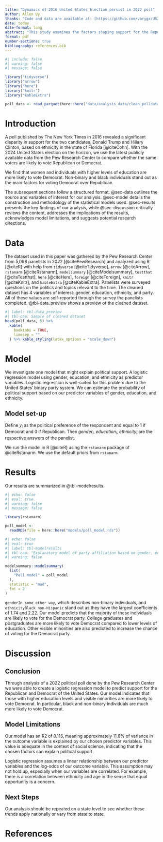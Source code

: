 ```yaml
---
title: "Dynamics of 2016 United States Election persist in 2022 poll"
author: Allen Uy
thanks: "Code and data are available at: [https://github.com/varygx/US2024PollEthnicity](https://github.com/varygx/US2024PollEthnicity)."
date: today
date-format: long
abstract: "This study examines the factors shaping support for the Republican and Democratic parties of the United States. By analyzing demographics in a 2022 political poll by the Pew Research Center, we discovered that the Democratic Party is favoured by minorities and higher education, a trend continuing from 2016."
format: pdf
number-sections: true
bibliography: references.bib
---
```


```r
#| include: false
#| warning: false
#| message: false

library("tidyverse")
library("arrow")
library("here")
library("knitr")
library("kableExtra")

poll_data <- read_parquet(here::here("data/analysis_data/clean_polldata.parquet"))
```

# Introduction

A poll published by The New York Times in 2016 revealed a significant disparity in support for the two candidates, Donald Trump and Hillary Clinton, based on ethnicity in the state of Florida [@citeCohn]. With the 2024 United States election on the horizon, we use the latest publicly available data from the Pew Research Center to compare whether the same voters are likely to vote Republican or Democrat.

We find that women and individuals with higher levels of education are more likely to vote Democrat. Non-binary and black individuals stand out as the main factors for voting Democrat over Republican.

The subsequent sections follow a structured format. @sec-data outlines the source and variables of interest for our analysis. @sec-model details the construction and methodology of the statistical models used. @sec-results presents the key findings of our analysis, while @sec-discussion critically reviews the content, addresses the implications of the results, acknowledges model limitations, and suggests potential research directions.

# Data {#sec-data}

The dataset used in this paper was gathered by the Pew Research Center from 5,098 panelists in 2022 [@citePewResearch] and analyzed using R [@citeR] with help from `tidyverse` [@citeTidyverse], `arrow` [@citeArrow], `rstanarm` [@citeRstanarm], `modelsummary` [@citeModelsummary], `testthat` [@citeTestthat], `here` [@citeHere], `foreign` [@citeForeign], `knitr` [@citeKnitr], and `kableExtra` [@citeKableExtra]. Panelists were surveyed questions on the politics and topics relevant to the time. The cleaned dataset has 4 variables of interest: gender, education, ethnicity, and party. All of these values are self-reported through the survey the panelists completed. @tbl-data_preview shows a preview of the cleaned dataset.

```r
#| label: tbl-data_preview
#| tbl-cap: Sample of cleaned dataset
head(poll_data, 5) %>% 
  kable(
    booktabs = TRUE,
    linesep = ""
  ) %>% kable_styling(latex_options = "scale_down")
```

# Model {#sec-model}

We investigate one model that might explain political support. A logistic regression model using gender, education, and ethnicity as predictor variables. Logistic regression is well-suited for this problem due to the United States' binary party system. We can estimate the probability of political support based on our predictor variables of gender, education, and ethnicity.

## Model set-up

Define $y_i$ as the political preference of the respondent and equal to 1 if Democrat and 0 if Republican. Then $gender_i$, $education_i$, $ethnicity_i$ are the respective answers of the panelist.

```{=tex}
\begin{align*}
y_i|\pi_i &\sim \mbox{Bern}(\pi_i) \\ 
\text{logit}(\pi_i) &= \beta_0 + \beta_1 \times \text{gender}_i + \beta_2 \times \text{education}_i + \beta_3 \times \text{ethnicity}_i \\ 
\beta_0 &\sim \text{Normal}(0, 2.5) \\ 
\beta_1 &\sim \text{Normal}(0, 2.5) \\ 
\beta_2 &\sim \text{Normal}(0, 2.5) \\ 
\beta_3 &\sim \text{Normal}(0, 2.5) \\ 
\end{align*}
```
We run the model in R [@citeR] using the `rstanarm` package of @citeRstanarm. We use the default priors from `rstanarm`.

# Results {#sec-results}

Our results are summarized in @tbl-modelresults.

```r
#| echo: false
#| eval: true
#| warning: false
#| message: false

library(rstanarm)

poll_model <-
  readRDS(file = here::here("models/poll_model.rds"))
```

```r
#| echo: false
#| eval: true
#| label: tbl-modelresults
#| tbl-cap: "Explanatory model of party affiliation based on gender, education, and ethnicity"
#| warning: false

modelsummary::modelsummary(
  list(
    "Poll model" = poll_model
  ),
  statistic = "mad",
  fmt = 2
)
```

`genderIn some other way`, which describes non-binary individuals, and `ethnicityBlack non-Hispanic` stand out as they have the largest coefficients of 1.74 and 2.22. Our model predicts that the majority of these individuals are likely to vote for the Democrat party. College graduates and postgraduates are more likely to vote Democrat compared to lower levels of education. Other visible minorities are also predicted to increase the chance of voting for the Democrat party.

# Discussion {#sec-discussion}

## Conclusion {#sec-first-point}

Through analysis of a 2022 political poll done by the Pew Research Center we were able to create a logistic regression model to predict support for the Republican and Democrat of the United States. Our model indicates that those with higher education levels and visible minorities are more likely to vote Democrat. In particular, black and non-binary individuals are much more likely to vote Democrat.

## Model Limitations

Our model has an R2 of 0.116, meaning approximately 11.6% of variance in the outcome variable is explained by our chosen predictor variables. This value is adequate in the context of social science, indicating that the chosen factors can explain political support.

Logistic regression assumes a linear relationship between our predictor variables and the log-odds of our outcome variable. This assumption may not hold up, especially when our variables are correlated. For example, there is a correlation between ethnicity and age in the sense that equal opportunity is a concern.

## Next Steps

Our analysis should be repeated on a state level to see whether these trends apply nationally or vary from state to state.

\newpage

# References
